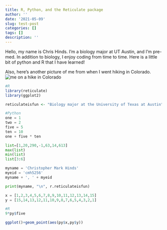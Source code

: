 ```yaml
---
title: R, Python, and the Reticulate package
author: ''
date: '2021-05-09'
slug: test-post
categories: []
tags: []
description: ''
---
```


Hello, my name is Chris Hinds. I'm a biology major at UT Austin, and I'm pre-med. In addition to biology, I enjoy coding from time to time. Here is a little bit of python and R that I have learned!

Also, here's another picture of me from when I went hiking in Colorado.
![me on a hike in Colorado](/post/2021-05-09-test-post_files/IMG_2987.jpg)

```R
#R
library(reticulate)
library(ggplot2)

reticulateisfun <- "Biology major at the University of Texas at Austin"
```

```python
#Python
one = 1
two = 2
five = 5
ten = 10
one + five * ten

list=[1,20,290,-1,63,14,613]
max(list)
min(list)
list[3:6]

myname = 'Christopher Mark Hinds'
myeid = 'cmh5256'
myname + ', ' + myeid

print(myname, "\n", r.reticulateisfun)

x = [1,2,3,4,5,6,7,8,9,10,11,12,13,14,15]
y = [15,14,13,12,11,10,9,8,7,6,5,4,3,2,1]
```

```R
#R
9*py$five

ggplot()+geom_point(aes(py$x,py$y))
```
